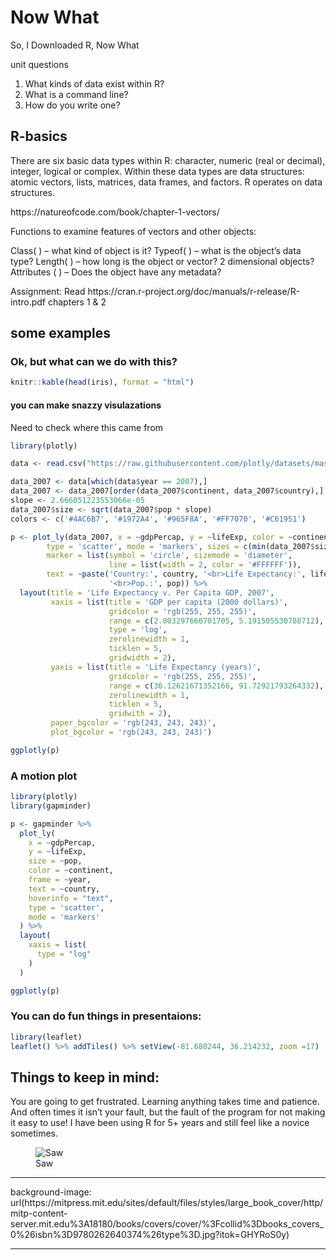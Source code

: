 # Now What

So, I Downloaded R, Now What

unit questions

1. What kinds of data exist within R? 
2. What is a command line?
3. How do you write one? 


## R-basics {#R-basics}




 
There are six basic data types within R: character, numeric (real or decimal), integer, logical or complex. Within these data types are data structures: atomic vectors, lists, matrices, data frames, and factors. R operates on data structures. 
 
https://natureofcode.com/book/chapter-1-vectors/
 
Functions to examine features of vectors and other objects: 

Class( ) – what kind of object is it? 
Typeof(  ) – what is the object’s data type? 
Length( ) – how long is the object or vector? 2 dimensional objects? 
Attributes ( ) – Does the object have any metadata?
 
 
Assignment: 
Read https://cran.r-project.org/doc/manuals/r-release/R-intro.pdf chapters 1 & 2
 


## some examples

### Ok, but what can we do with this?

```r
knitr::kable(head(iris), format = "html")
```


#### you can make snazzy visulazations 

Need to check where this came from

```r
library(plotly)

data <- read.csv("https://raw.githubusercontent.com/plotly/datasets/master/gapminderDataFiveYear.csv")

data_2007 <- data[which(data$year == 2007),]
data_2007 <- data_2007[order(data_2007$continent, data_2007$country),]
slope <- 2.666051223553066e-05
data_2007$size <- sqrt(data_2007$pop * slope)
colors <- c('#4AC6B7', '#1972A4', '#965F8A', '#FF7070', '#C61951')

p <- plot_ly(data_2007, x = ~gdpPercap, y = ~lifeExp, color = ~continent, size = ~size, colors = colors,
        type = 'scatter', mode = 'markers', sizes = c(min(data_2007$size), max(data_2007$size)),
        marker = list(symbol = 'circle', sizemode = 'diameter',
                      line = list(width = 2, color = '#FFFFFF')),
        text = ~paste('Country:', country, '<br>Life Expectancy:', lifeExp, '<br>GDP:', gdpPercap,
                      '<br>Pop.:', pop)) %>%
  layout(title = 'Life Expectancy v. Per Capita GDP, 2007',
         xaxis = list(title = 'GDP per capita (2000 dollars)',
                      gridcolor = 'rgb(255, 255, 255)',
                      range = c(2.003297660701705, 5.191505530708712),
                      type = 'log',
                      zerolinewidth = 1,
                      ticklen = 5,
                      gridwidth = 2),
         yaxis = list(title = 'Life Expectancy (years)',
                      gridcolor = 'rgb(255, 255, 255)',
                      range = c(36.12621671352166, 91.72921793264332),
                      zerolinewidth = 1,
                      ticklen = 5,
                      gridwith = 2),
         paper_bgcolor = 'rgb(243, 243, 243)',
         plot_bgcolor = 'rgb(243, 243, 243)')


```

```r
ggplotly(p)
```

 
### A motion plot

```r
library(plotly)
library(gapminder)

p <- gapminder %>%
  plot_ly(
    x = ~gdpPercap, 
    y = ~lifeExp, 
    size = ~pop, 
    color = ~continent, 
    frame = ~year, 
    text = ~country, 
    hoverinfo = "text",
    type = 'scatter',
    mode = 'markers'
  ) %>%
  layout(
    xaxis = list(
      type = "log"
    )
  )

ggplotly(p)
```



### You can do fun things in presentaions:


```r
library(leaflet)
leaflet() %>% addTiles() %>% setView(-81.680244, 36.214232, zoom =17)

```



## Things to keep in mind:
You are going to get frustrated. Learning anything takes time and patience. And often times it isn't your fault, but the fault of the program for not making it easy to use! I have been using R for 5+ years and still feel like a novice sometimes.


![Saw](https://media1.giphy.com/media/EDFMhoeSZU6FG/giphy.gif?fbclid=IwAR2UKk4nruFa4fg6aI3I45Ya6JVSfHWdvqUwtKiUns7-XU1nhxz6Z2xLe5I)



---

background-image: url(https://mitpress.mit.edu/sites/default/files/styles/large_book_cover/http/mitp-content-server.mit.edu%3A18180/books/covers/cover/%3Fcollid%3Dbooks_covers_0%26isbn%3D9780262640374%26type%3D.jpg?itok=GHYRoS0y)



---